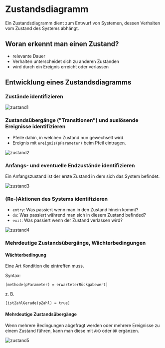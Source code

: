 # Zustandsdiagramm

Ein Zustandsdiagramm dient zum Entwurf von Systemen, dessen Verhalten vom Zustand des Systems abhängt.

## Woran erkennt man einen Zustand?

- relevante Dauer
- Verhalten unterscheidet sich zu anderen Zuständen
- wird durch ein Ereignis erreicht oder verlassen

## Entwicklung eines Zustandsdiagramms


<Steps>

### Zustände identifizieren

![zustand1](/zustand1.png)

### Zustandsübergänge ("Transitionen") und auslösende Ereignisse identifizieren

- Pfeile dahin, in welchen Zustand nun gewechselt wird.
- Ereignis mit `ereignis(pParameter)` beim Pfeil eintragen.

![zustand2](/zustand2.png)

### Anfangs- und eventuelle Endzustände identifizieren

Ein Anfangszustand ist der erste Zustand in dem sich das System befindet.

![zustand3](/zustand3.png)

### (Re-)Aktionen des Systems identifizieren

- `entry`: Was passiert wenn man in den Zustand hinein kommt?
- `do`: Was passiert während man sich in diesem Zustand befinded?
- `exit`: Was passiert wenn der Zustand verlassen wird?

![zustand4](/zustand4.png)

### Mehrdeutige Zustandsübergänge, Wächterbedingungen

#### Wächterbedingung

Eine Art Kondition die eintreffen muss.

Syntax:

`[methode(pParameter) = erwarteterRückgabewert]`

z. B.

`[istZahlGerade(pZahl) = true]`

#### Mehrdeutige Zustandsübergänge

Wenn mehrere Bedingungen abgefragt werden oder mehrere Ereignisse zu einem Zustand führen,
kann man diese mit `AND` oder `OR` ergänzen.

![zustand5](/zustand5.png)

</Steps>
